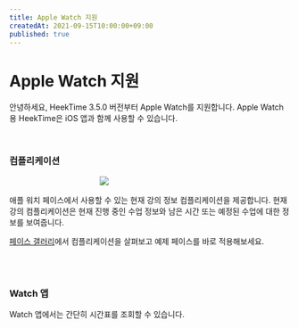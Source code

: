 ```yaml
---
title: Apple Watch 지원
createdAt: 2021-09-15T10:00:00+09:00
published: true
---
```


<Layout>

# Apple Watch 지원

안녕하세요, HeekTime 3.5.0 버전부터 Apple Watch를 지원합니다. Apple Watch용 HeekTime은 iOS 앱과 함께 사용할 수 있습니다.

<br />

### 컴플리케이션

<img
  src="/files/모듈.png"
  style="display: block; margin: 16px auto; max-width: 180px"
/>

애플 워치 페이스에서 사용할 수 있는 현재 강의 정보 컴플리케이션을 제공합니다.
현재 강의 컴플리케이션은 현재 진행 중인 수업 정보와 남은 시간 또는 예정된 수업에 대한 정보를 보여줍니다.

<a href="/contents/watch-faces">페이스 갤러리</a>에서 컴플리케이션을 살펴보고
예제 페이스를 바로 적용해보세요.

<br />
<br />

### Watch 앱

Watch 앱에서는 간단히 시간표를 조회할 수 있습니다.

</Layout>

